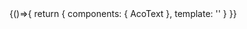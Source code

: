 

<Meta title="Styles/Common/Text" component={AcoText} />

<Canvas>
    <Story name="Text">
        {()=>{
            return {
                components: { AcoText },
                template: '<AcoText />'
            }
        }}
    </Story>
</Canvas>
